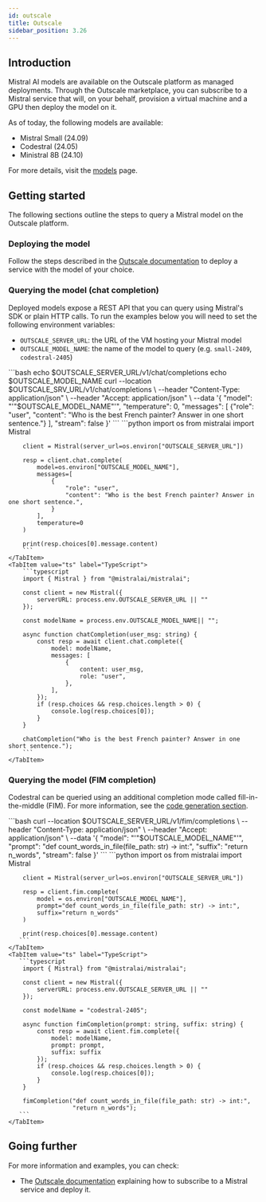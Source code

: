```yaml
---
id: outscale
title: Outscale
sidebar_position: 3.26
---
```



## Introduction

Mistral AI models are available on the Outscale platform as managed deployments.
Through the Outscale marketplace, you can subscribe to a Mistral service that will,
on your behalf, provision a virtual machine and a GPU then deploy the model on it.


As of today, the following models are available:

- Mistral Small (24.09)
- Codestral (24.05)
- Ministral 8B (24.10)

For more details, visit the [models](../../../getting-started/models/models_overview) page.

## Getting started

The following sections outline the steps to query a Mistral model on the Outscale platform.

### Deploying the model

Follow the steps described in the
[Outscale documentation](https://docs.outscale.com/en/userguide/Subscribing-To-a-Mistral-Service-and-Deploying-it.html) to deploy a service
with the model of your choice. 

### Querying the model (chat completion)

Deployed models expose a REST API that you can query using Mistral's SDK or plain HTTP calls.
To run the examples below you will need to set the following environment variables:

- `OUTSCALE_SERVER_URL`: the URL of the VM hosting your Mistral model
- `OUTSCALE_MODEL_NAME`: the name of the model to query (e.g. `small-2409`, `codestral-2405`)


<Tabs groupId="code">
    <TabItem value="curl" label="cURL">
        ```bash
        echo $OUTSCALE_SERVER_URL/v1/chat/completions
        echo $OUTSCALE_MODEL_NAME
        curl --location $OUTSCALE_SRV_URL/v1/chat/completions \
          --header "Content-Type: application/json" \
          --header "Accept: application/json" \
          --data '{
              "model": "'"$OUTSCALE_MODEL_NAME"'",
              "temperature": 0,
              "messages": [
                {"role": "user", "content": "Who is the best French painter? Answer in one short sentence."}
              ],
              "stream": false
            }'
        ```
    </TabItem>
    <TabItem value="python" label="Python">
        ```python
        import os
        from mistralai import Mistral

        client = Mistral(server_url=os.environ["OUTSCALE_SERVER_URL"])

        resp = client.chat.complete(
            model=os.environ["OUTSCALE_MODEL_NAME"],
            messages=[
                {
                    "role": "user",
                    "content": "Who is the best French painter? Answer in one short sentence.",
                }
            ],
            temperature=0
        )

        print(resp.choices[0].message.content)
        ```
    </TabItem>
    <TabItem value="ts" label="TypeScript">
        ```typescript
        import { Mistral } from "@mistralai/mistralai";

        const client = new Mistral({
            serverURL: process.env.OUTSCALE_SERVER_URL || ""
        });

        const modelName = process.env.OUTSCALE_MODEL_NAME|| "";

        async function chatCompletion(user_msg: string) {
            const resp = await client.chat.complete({
                model: modelName,
                messages: [
                    {
                        content: user_msg,
                        role: "user",
                    },
                ],
            });
            if (resp.choices && resp.choices.length > 0) {
                console.log(resp.choices[0]);
            }
        }

        chatCompletion("Who is the best French painter? Answer in one short sentence.");
        ```
    </TabItem>
</Tabs>

### Querying the model (FIM completion)

Codestral can be queried using an additional completion mode called fill-in-the-middle (FIM).
For more information, see the
[code generation section](../../../capabilities/code_generation/#fill-in-the-middle-endpoint).


<Tabs groupId="code">
    <TabItem value="curl" label="cURL">
       ```bash
        curl --location $OUTSCALE_SERVER_URL/v1/fim/completions \
          --header "Content-Type: application/json" \
          --header "Accept: application/json" \
          --data '{
              "model": "'"$OUTSCALE_MODEL_NAME"'",
              "prompt": "def count_words_in_file(file_path: str) -> int:",
              "suffix": "return n_words",
              "stream": false
            }'
        ```
    </TabItem>
    <TabItem value="python" label="Python">
       ```python
        import os
        from mistralai import Mistral

        client = Mistral(server_url=os.environ["OUTSCALE_SERVER_URL"])

        resp = client.fim.complete(
            model = os.environ["OUTSCALE_MODEL_NAME"],
            prompt="def count_words_in_file(file_path: str) -> int:",
            suffix="return n_words"
        )

        print(resp.choices[0].message.content)
       ```
    </TabItem>
    <TabItem value="ts" label="TypeScript">
       ```typescript
        import { Mistral} from "@mistralai/mistralai";

        const client = new Mistral({
            serverURL: process.env.OUTSCALE_SERVER_URL || ""
        });

        const modelName = "codestral-2405";

        async function fimCompletion(prompt: string, suffix: string) {
            const resp = await client.fim.complete({
                model: modelName,
                prompt: prompt,
                suffix: suffix
            });
            if (resp.choices && resp.choices.length > 0) {
                console.log(resp.choices[0]);
            }
        }

        fimCompletion("def count_words_in_file(file_path: str) -> int:",
                      "return n_words");
       ```
    </TabItem>
</Tabs>

## Going further

For more information and examples, you can check:

- The [Outscale documentation](https://docs.outscale.com/en/userguide/Subscribing-To-a-Mistral-Service-and-Deploying-it.html)
  explaining how to subscribe to a Mistral service and deploy it.

